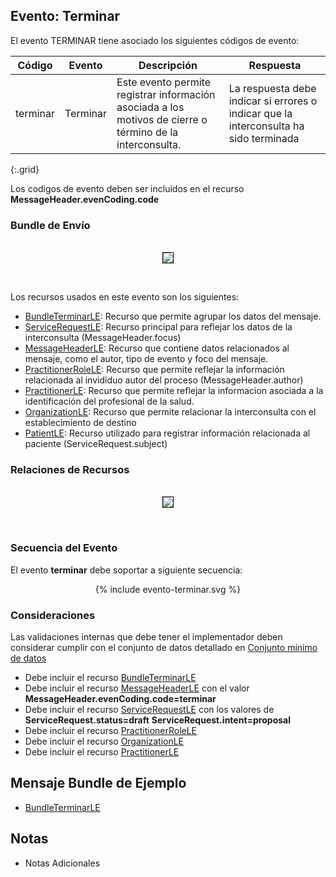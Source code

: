 ## Evento: Terminar

El evento TERMINAR tiene asociado los siguientes códigos de evento: 


| Código | Evento| Descripción | Respuesta |
|--------|-------|-------------|-----------|
| terminar | Terminar | Este evento permite registrar información asociada a los motivos de cierre o término de la interconsulta. | La respuesta debe indicar si errores o indicar que la interconsulta ha sido terminada |
{:.grid}

Los codigos de evento deben ser incluidos en el recurso **MessageHeader.evenCoding.code**



### Bundle de Envío


<br>
<div align="center" >
  <img  style="border: 1px solid; color: black;" src="terminar-evento.png"> 
  <p></p>
</div>
<br>


Los recursos usados en este evento son los siguientes:

* [BundleTerminarLE](StructureDefinition-BundleTerminarLE.html): Recurso que permite agrupar los datos del mensaje.
* [ServiceRequestLE](StructureDefinition-ServiceRequestLE.html): Recurso principal para reflejar los datos de la interconsulta (MessageHeader.focus)
* [MessageHeaderLE](StructureDefinition-MessageHeaderLE.html): Recurso que contiene datos relacionados al mensaje, como el autor, tipo de evento y foco del mensaje.
* [PractitionerRoleLE](StructureDefinition-PractitionerRoleLE.html): Recurso que permite reflejar la información relacionada al invididuo autor del proceso (MessageHeader.author)
* [PractitionerLE](StructureDefinition-PractitionerLE.html): Recurso que permite reflejar la informacion asociada a la identificación del profesional de la salud.
* [OrganizationLE](StructureDefinition-OrganizationLE.html): Recurso que permite relacionar la interconsulta con el establecimiento de destino
* [PatientLE](StructureDefinition-PatientLE.html): Recurso utilizado para registrar información relacionada al paciente (ServiceRequest.subject)
### Relaciones de Recursos

<br>
<div align="center" >
  <img  style="border: 1px solid; color: black;" src="terminar-recursos.png"> 
  <p></p>
</div>
<br>

### Secuencia del Evento

El evento **terminar** debe soportar a siguiente secuencia:

<div align="center" >
{% include evento-terminar.svg %}
</div>

### Consideraciones

Las validaciones internas que debe tener el implementador deben considerar cumplir con el conjunto de datos detallado en [Conjunto mínimo de datos](https://docs.google.com/spreadsheets/d/1FfW2gQvTMJbNpr2mH2DFpsftkMEPr5CW2ed9MkryuH4/edit#gid=1274332333&range=A3)




* Debe incluir el recurso [BundleTerminarLE](StructureDefinition-BundleTerminarLE.html)
* Debe incluir el recurso [MessageHeaderLE](StructureDefinition-MessageHeaderLE.html) con el valor **MessageHeader.evenCoding.code=terminar** 
* Debe incluir el recurso [ServiceRequestLE](StructureDefinition-ServiceRequestLE.html) con los valores de **ServiceRequest.status=draft** **ServiceRequest.intent=proposal** 
* Debe incluir el recurso [PractitionerRoleLE](StructureDefinition-PractitionerRoleLE.html)
* Debe incluir el recurso [OrganizationLE](StructureDefinition-OrganizationLE.html)
* Debe incluir el recurso [PractitionerLE](StructureDefinition-PractitionerLE.html)

## Mensaje Bundle de Ejemplo

* [BundleTerminarLE](Bundle-EjemploBundleTerminar.html)

## Notas

* Notas Adicionales


